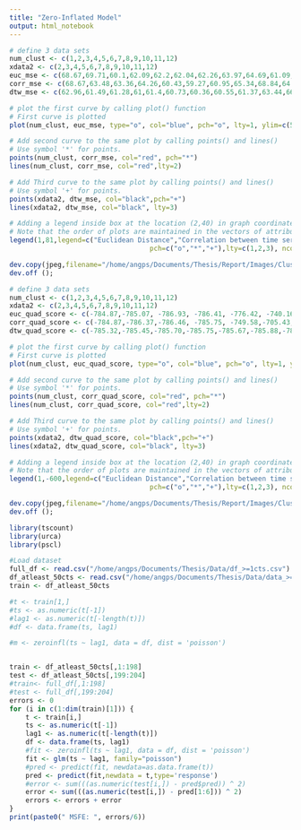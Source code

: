 ```yaml
---
title: "Zero-Inflated Model"
output: html_notebook
---
```


```r
# define 3 data sets
num_clust <- c(1,2,3,4,5,6,7,8,9,10,11,12)
xdata2 <- c(2,3,4,5,6,7,8,9,10,11,12)
euc_mse <- c(68.67,69.71,60.1,62.09,62.2,62.04,62.26,63.97,64.69,61.09,61.8,64.07)
corr_mse <- c(68.67,63.48,63.36,64.26,60.43,59.27,60.95,65.34,68.84,64.61,62.83,64.03)
dtw_mse <- c(62.96,61.49,61.28,61,61.4,60.73,60.36,60.55,61.37,63.44,66.15)

# plot the first curve by calling plot() function
# First curve is plotted
plot(num_clust, euc_mse, type="o", col="blue", pch="o", lty=1, ylim=c(57,82), ylab="MSE", main = 'MSE against different number of clusters ')

# Add second curve to the same plot by calling points() and lines()
# Use symbol '*' for points.
points(num_clust, corr_mse, col="red", pch="*")
lines(num_clust, corr_mse, col="red",lty=2)

# Add Third curve to the same plot by calling points() and lines()
# Use symbol '+' for points.
points(xdata2, dtw_mse, col="black",pch="+")
lines(xdata2, dtw_mse, col="black", lty=3)

# Adding a legend inside box at the location (2,40) in graph coordinates.
# Note that the order of plots are maintained in the vectors of attributes.
legend(1,81,legend=c("Euclidean Distance","Correlation between time series","DTW between time series"), col=c("blue","red","black"),
                                   pch=c("o","*","+"),lty=c(1,2,3), ncol=1)

dev.copy(jpeg,filename="/home/angps/Documents/Thesis/Report/Images/Cluster_Combi_MSE_plot.jpg");
dev.off ();
```

```r
# define 3 data sets
num_clust <- c(1,2,3,4,5,6,7,8,9,10,11,12)
xdata2 <- c(2,3,4,5,6,7,8,9,10,11,12)
euc_quad_score <- c(-784.87,-785.07, -786.93, -786.41, -776.42, -740.16, -786.67,-741.91, -746.62, -785.78,-786.82,-764.94)
corr_quad_score <- c(-784.87,-786.37,-786.46, -785.75, -749.58,-705.43,-787.28,-625.82,-693.53,-737.04,-786.50,-702.31)
dtw_quad_score <- c(-785.32,-785.45,-785.70,-785.75,-785.67,-785.88,-785.25,-785.45,-784.90,-784.61,-784.37)

# plot the first curve by calling plot() function
# First curve is plotted
plot(num_clust, euc_quad_score, type="o", col="blue", pch="o", lty=1, ylim=c(-800,-600), ylab="MSE", main = 'Quadratic Score against different number of clusters ')

# Add second curve to the same plot by calling points() and lines()
# Use symbol '*' for points.
points(num_clust, corr_quad_score, col="red", pch="*")
lines(num_clust, corr_quad_score, col="red",lty=2)

# Add Third curve to the same plot by calling points() and lines()
# Use symbol '+' for points.
points(xdata2, dtw_quad_score, col="black",pch="+")
lines(xdata2, dtw_quad_score, col="black", lty=3)

# Adding a legend inside box at the location (2,40) in graph coordinates.
# Note that the order of plots are maintained in the vectors of attributes.
legend(1,-600,legend=c("Euclidean Distance","Correlation between time series","DTW between time series"), col=c("blue","red","black"),
                                   pch=c("o","*","+"),lty=c(1,2,3), ncol=1)

dev.copy(jpeg,filename="/home/angps/Documents/Thesis/Report/Images/Cluster_Combi_quad_plot.jpg");
dev.off ();
```


```r
library(tscount)
library(urca)
library(pscl)
```

```r
#Load dataset
full_df <- read.csv("/home/angps/Documents/Thesis/Data/df_>=1cts.csv")
df_atleast_50cts <- read.csv("/home/angps/Documents/Thesis/Data/data_>=50cts.csv")
train <- df_atleast_50cts
```

```r
#t <- train[1,]
#ts <- as.numeric(t[-1])
#lag1 <- as.numeric(t[-length(t)])
#df <- data.frame(ts, lag1)

#m <- zeroinfl(ts ~ lag1, data = df, dist = 'poisson')


train <- df_atleast_50cts[,1:198]
test <- df_atleast_50cts[,199:204]
#train<- full_df[,1:198]
#test <- full_df[,199:204]
errors <- 0
for (i in c(1:dim(train)[1])) {
    t <- train[i,]    
    ts <- as.numeric(t[-1])
    lag1 <- as.numeric(t[-length(t)])
    df <- data.frame(ts, lag1)
    #fit <- zeroinfl(ts ~ lag1, data = df, dist = 'poisson')
    fit <- glm(ts ~ lag1, family="poisson")
    #pred <- predict(fit, newdata=as.data.frame(t))
    pred <- predict(fit,newdata = t,type='response')
    #error <- sum(((as.numeric(test[i,]) - pred$pred)) ^ 2)
    error <- sum(((as.numeric(test[i,]) - pred[1:6])) ^ 2)
    errors <- errors + error
}
print(paste0(" MSFE: ", errors/6))

```